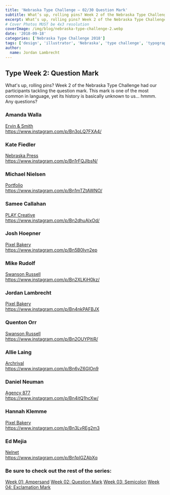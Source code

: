 ```yaml
---
title: 'Nebraska Type Challenge – 02/30 Question Mark'
subtitle: What’s up, rolling pins? Week 2 of the Nebraska Type Challenge had our participants tackling the question mark. 
excerpt: What’s up, rolling pins? Week 2 of the Nebraska Type Challenge had our participants tackling the question mark.
# Cover Photos MUST be 4x3 resolution
coverImage: /img/blog/nebraska-type-challenge-2.webp
date: '2018-09-18'
categories: ['Nebraska Type Challenge 2018']
tags: ['design', 'illustrator', 'Nebraska', 'type challenge', 'typography']
author:
  name: Jordan Lambrecht
---
```

## Type Week 2: Question Mark

What's up, rolling pins? Week 2 of the Nebraska Type Challenge had our participants tackling the question mark. This mark is one of the most common in language, yet its history is basically unknown to us... hmmm. Any questions?

### Amanda Walla

[Ervin & Smith](https://ervinandsmith.com/)\
https://www.instagram.com/p/Bn3oLQ7FXA4/

### Kate Fiedler

[Nebraska Press](https://www.nebraskapress.unl.edu/)\
https://www.instagram.com/p/Bn1rFQJlbsN/

### Michael Nielsen

[Portfolio](https://michaelnielsen.co/)\
https://www.instagram.com/p/Bn1mTZtAWNO/

### Samee Callahan

[PLAY Creative](https://www.playcreativedesign.com/)\
https://www.instagram.com/p/Bn2dhuAlxOd/

### Josh Hoepner

[Pixel Bakery](https://pixelbakery.com/)\
https://www.instagram.com/p/Bn5B0Ivn2ep

### Mike Rudolf

[Swanson Russell](https://www.swansonrussell.com/)\
https://www.instagram.com/p/Bn2XLKiH0kz/

### Jordan Lambrecht

[Pixel Bakery](https://pixelbakery.com/)\
https://www.instagram.com/p/Bn4nkPAFBJX

### Quenton Orr

[Swanson Russell](https://www.swansonrussell.com/)\
https://www.instagram.com/p/Bn2OUYPltiR/

### Allie Laing

[Archrival](https://archrival.com/)\
https://www.instagram.com/p/Bn6vZ6GlOn9

### Daniel Neuman

[Agency 877](https://agency877.com/)\
https://www.instagram.com/p/Bn4itQ1hcXw/

### Hannah Klemme

[Pixel Bakery](https://pixelbakery.com/)\
https://www.instagram.com/p/Bn3LvREg2m3

### Ed Mejia

[Nelnet](https://nelnet.com)\
https://www.instagram.com/p/Bn1pIGZAbXq

### Be sure to check out the rest of the series:

[Week 01: Ampersand](https://pixelbakery.com/recipes/nebraska-type-challenge-01-30)
[Week 02: Question Mark](https://pixelbakery.com/recipes/nebraska-type-challenge-02-30)
[Week 03: Semicolon](https://pixelbakery.com/recipes/nebraska-type-challenge-03-30)
[Week 04: Exclamation Mark](https://pixelbakery.com/recipes/nebraska-type-challenge-04-30)